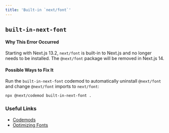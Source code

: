 ```yaml
---
title: 'Built-in `next/font`'
---
```


## `built-in-next-font`

#### Why This Error Occurred

Starting with Next.js 13.2, `next/font` is built-in to Next.js and no longer needs to be installed. The `@next/font` package will be removed in Next.js 14.

#### Possible Ways to Fix It

Run the `built-in-next-font` codemod to automatically uninstall `@next/font` and change `@next/font` imports to `next/font`:

```bash filename="Terminal"
npx @next/codemod built-in-next-font .
```

### Useful Links

- [Codemods](/docs/pages/building-your-application/upgrading/codemods)
- [Optimizing Fonts](/docs/pages/building-your-application/optimizing/fonts)
